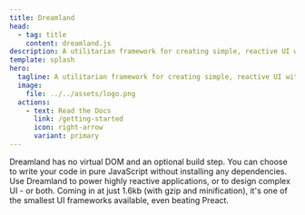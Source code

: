 ```yaml
---
title: Dreamland
head:
  - tag: title
    content: dreamland.js
description: A utilitarian framework for creating simple, reactive UI with JavaScript.
template: splash
hero:
  tagline: A utilitarian framework for creating simple, reactive UI with JavaScript.
  image:
    file: ../../assets/logo.png
  actions:
    - text: Read the Docs
      link: /getting-started
      icon: right-arrow
      variant: primary
---
```



<CardGrid stagger>
	<Card title="Zero overhead" icon="seti:pipeline">
		Dreamland has no virtual DOM and an optional build step. You can choose to write your code in pure JavaScript without installing any dependencies.
	</Card>
	<Card title="Extremely versitile" icon="rocket">
		Use Dreamland to power highly reactive applications, or to design complex UI - or both.
	</Card>
	<Card title="Small footprint" icon="open-book">
		Coming in at just 1.6kb (with gzip and minification), it's one of the smallest UI frameworks available, even beating Preact.
	</Card>
</CardGrid>


